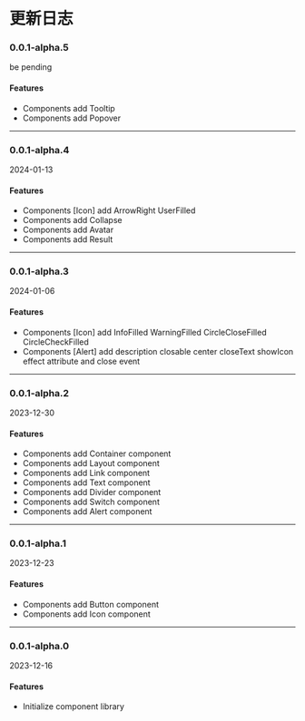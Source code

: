# 更新日志

### 0.0.1-alpha.5

be pending

#### Features

* Components add Tooltip
* Components add Popover


-----------------


### 0.0.1-alpha.4

2024-01-13

#### Features

* Components [Icon] add ArrowRight UserFilled
* Components add Collapse
* Components add Avatar
* Components add Result


-----------------


### 0.0.1-alpha.3

2024-01-06

#### Features

* Components [Icon] add InfoFilled WarningFilled CircleCloseFilled CircleCheckFilled
* Components [Alert] add description closable center closeText showIcon effect attribute and close event


-----------------


### 0.0.1-alpha.2

2023-12-30

#### Features

* Components add Container component
* Components add Layout component
* Components add Link component
* Components add Text component
* Components add Divider component
* Components add Switch component
* Components add Alert component


-----------------


### 0.0.1-alpha.1

2023-12-23

#### Features

* Components add Button component
* Components add Icon component


-----------------


### 0.0.1-alpha.0

2023-12-16

#### Features

* Initialize component library